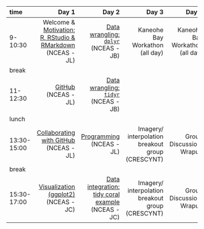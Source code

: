 |time       |      Day 1|      Day 2|      Day 3|      Day 4|
|:----------|----------:|----------:|----------:|----------:|
|9-10:30    |  Welcome & [Motivation](http://ohi-science.org/data-science-training/overview.html); [R, RStudio & RMarkdown](http://ohi-science.org/data-science-training/rstudio.html#rstudio) (NCEAS - JL) |   [Data wrangling: `dplyr`](http://ohi-science.org/data-science-training/dplyr.html#dplyr) (NCEAS - JB) | Kaneohe Bay Workathon (all day) | Kaneohe Bay Workathon (all day)  | 
|break      |  | | | |
|11-12:30   | [GitHub](http://ohi-science.org/data-science-training/github.html) (NCEAS - JL) |   [Data wrangling: `tidyr`](http://ohi-science.org/data-science-training/tidyr) (NCEAS - JB) |  | |
|lunch      |  || | |
|13:30-15:00 | [Collaborating with GitHub](http://ohi-science.org/data-science-training/collaborating.html) (NCEAS - JL) |  [Programming](http://ohi-science.org/data-science-training/programming.html) (NCEAS - JL) | Imagery/ interpolation breakout group (CRESCYNT) | Group Discussion/ Wrapup |
|break      |  |  | | |
|15:30-17:00 | [Visualization (ggplot2)](http://ohi-science.org/data-science-training/viz) (NCEAS - JC) |   [Data integration: tidy coral example](https://nceas.github.io/crescynt-training/tidy_coral) (NCEAS - JC)  | Imagery/ interpolation breakout group (CRESCYNT)  | Group Discussion/ Wrapup |

